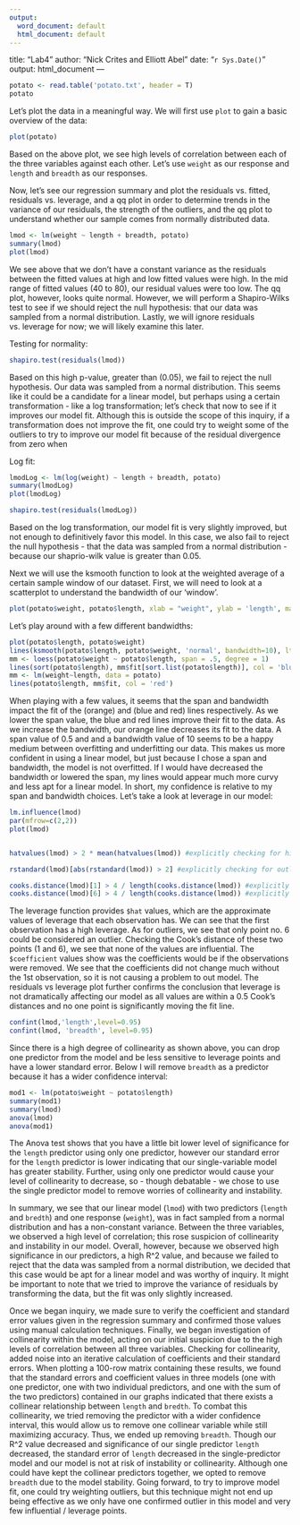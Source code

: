 ```yaml
---
output:
  word_document: default
  html_document: default
---
```

title: "Lab4"
author: "Nick Crites and Elliott Abel"
date: "`r Sys.Date()`"
output: html_document
---

```r
potato <- read.table('potato.txt', header = T)
potato
```

Let's plot the data in a meaningful way. We will first use `plot` to gain a basic overview of the data:

```r
plot(potato)
```

Based on the above plot, we see high levels of correlation between each of the three variables against each other. Let's use `weight` as our response and `length` and `breadth` as our responses.  

Now, let's see our regression summary and plot the residuals vs. fitted, residuals vs. leverage, and a qq plot in order to determine trends in the variance of our residuals, the strength of the outliers, and the qq plot to understand whether our sample comes from normally distributed data.

```r
lmod <- lm(weight ~ length + breadth, potato)
summary(lmod)
plot(lmod)
```

We see above that we don't have a constant variance as the residuals between the fitted values at high and low fitted values were high. In the mid range of fitted values (40 to 80), our residual values were too low. The qq plot, however, looks quite normal. However, we will perform a Shapiro-Wilks test to see if we should reject the null hypothesis: that our data was sampled from a normal distribution. Lastly, we will ignore residuals vs. leverage for now; we will likely examine this later.

Testing for normality:

```r
shapiro.test(residuals(lmod))
```

Based on this high p-value, greater than (0.05), we fail to reject the null hypothesis. Our data was sampled from a normal distribution. This seems like it could be a candidate for a linear model, but perhaps using a certain transformation - like a log transformation; let's check that now to see if it improves our model fit. Although this is outside the scope of this inquiry, if a transformation does not improve the fit, one could try to weight some of the outliers to try to improve our model fit because of the residual divergence from zero when

Log fit:

```r
lmodLog <- lm(log(weight) ~ length + breadth, potato)
summary(lmodLog)
plot(lmodLog)

shapiro.test(residuals(lmodLog))
```

Based on the log transformation, our model fit is very slightly improved, but not enough to definitively favor this model. In this case, we also fail to reject the null hypothesis - that the data was sampled from a normal distribution - because our shaprio-wilk value is greater than 0.05.

Next we will use the ksmooth function to look at the weighted average of a certain sample window of our dataset. First, we will need to look at a scatterplot to understand the bandwidth of our 'window'.


```r
plot(potato$weight, potato$length, xlab = "weight", ylab = 'length', main = 'scatterplot: weight vs length')
```

Let's play around with a few different bandwidths:

```r
plot(potato$length, potato$weight)
lines(ksmooth(potato$length, potato$weight, 'normal', bandwidth=10), lty =2,  lwd = 2, col = 'orange')
mm <- loess(potato$weight ~ potato$length, span = .5, degree = 1)
lines(sort(potato$length), mm$fit[sort.list(potato$length)], col = 'blue')
mm <- lm(weight~length, data = potato)
lines(potato$length, mm$fit, col = 'red')
```

When playing with a few values, it seems that the span and bandwidth impact the fit of the (orange) and (blue and red) lines respectively. As we lower the span value, the blue and red lines improve their fit to the data. As we increase the bandwidth, our orange line decreases its fit to the data. A span value of 0.5 and and a bandwidth value of 10 seems to be a happy medium between overfitting and underfitting our data. This makes us more confident in using a linear model,  but just because I chose a span and bandwidth, the model is not overfitted. If I would have decreased the bandwidth or lowered the span, my lines would appear much more curvy and less apt for a linear model. In short, my confidence is relative to my span and bandwidth choices.
Let's take a look at leverage in our model:

```r
lm.influence(lmod)
par(mfrow=c(2,2))
plot(lmod)


hatvalues(lmod) > 2 * mean(hatvalues(lmod)) #explicitly checking for high leverage points

rstandard(lmod)[abs(rstandard(lmod)) > 2] #explicitly checking for outliers

cooks.distance(lmod)[1] > 4 / length(cooks.distance(lmod)) #explicitly checking the influence of point no.1
cooks.distance(lmod)[6] > 4 / length(cooks.distance(lmod)) #explicitly checking the influence of point no.6

```

The leverage function provides `$hat` values, which are the approximate values of leverage that each observation has. We can see that the first observation has a high leverage. As for outliers, we see that only point no. 6 could be considered an outlier. Checking the Cook's distance of these two points (1 and 6), we see that none of the values are influential. The `$coefficient` values show was the coefficients would be if the observations were removed. We see that the coefficients did not change much without the 1st observation, so it is not causing a problem to out model. The residuals vs leverage plot further confirms the conclusion that leverage is not dramatically affecting our model as all values are within a 0.5 Cook's distances and no one point is significantly moving the fit line.

```r
confint(lmod,'length',level=0.95)
confint(lmod, 'breadth', level=0.95)
```

Since there is a high degree of collinearity as shown above, you can drop one predictor from the model and be less sensitive to leverage points and have a lower standard error. Below I will remove `breadth` as a predictor because it has a wider confidence interval:

```r
mod1 <- lm(potato$weight ~ potato$length)
summary(mod1)
summary(lmod)
anova(lmod)
anova(mod1)
```

The Anova test shows that you have a little bit lower level of significance for the `length` predictor using only one predictor, however our standard error for the `length` predictor is lower indicating that our single-variable model has greater stability. Further, using only one predictor would cause your level of collinearity to decrease, so - though debatable - we chose to use the single predictor model to remove worries of collinearity and instability.

In summary, we see that our linear model (`lmod`) with two predictors (`length` and `bredth`) and one response (`weight`), was in fact sampled from a normal distribution and has a non-constant variance. Between the three variables, we observed a high level of correlation; this rose suspicion of collinearity and instability in our model. Overall, however, because we observed high significance in our predictors, a high R^2 value, and because we failed to reject that the data was sampled from a normal distribution, we decided that this case would be apt for a linear model and was worthy of inquiry. It might be important to note that we tried to improve the variance of residuals by transforming the data, but the fit was only slightly increased.

Once we began inquiry, we made sure to verify the coefficient and standard error values given in the regression summary and confirmed those values using manual calculation techniques. Finally, we began investigation of collinearity within the model, acting on our initial suspicion due to the high levels of correlation between all three variables. Checking for collinearity, added noise into an iterative calculation of coefficients and their standard errors. When plotting a 100-row matrix containing these results, we found that the standard errors and coefficient values in three models (one with one predictor, one with two individual predictors, and one with the sum of the two predictors) contained in our graphs indicated that there exists a collinear relationship between `length` and `bredth`. To combat this collinearity, we tried removing the predictor with a wider confidence interval, this would allow us to remove one collinear variable while still maximizing accuracy. Thus, we ended up removing `breadth`. Though our R^2 value decreased and significance of our single predictor `length` decreased, the standard error of `length` decreased in the single-predictor model and our model is not at risk of instability or collinearity. Although one could have kept the collinear predictors together, we opted to remove `breadth` due to the model stability. Going forward, to try to improve model fit, one could try weighting outliers, but this technique might not end up being effective as we only have one confirmed outlier in this model and very few influential / leverage points.
